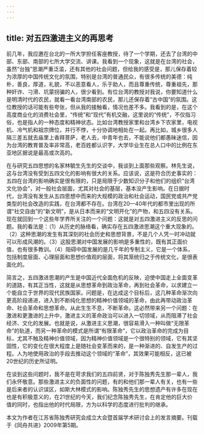 ```yaml
---
---
---
```

title: 对五四激进主义的再思考
---




前几年，我应邀在台北的一所大学担任客座教授，待了一个学期，还去了台湾的中部、东部、南部的七所大学交流、讲课。我看到一个现象，这就是在台湾的社会，虽然“台独”思潮严重泛滥，还有其他的社会问题，但给我的感受是，那儿保存着较为浓厚的中国传统文化的氛围，特别是台湾的普通民众，有很多传统的美德：纯朴，善良，厚道，礼貌，不以恶意看人，乐于助人，而且尊重传统，尊重祖先，那种奸诈、刁滑、坑蒙拐骗的人，很少看到。有位台湾的教授对我说，你要知道什么是明清时代的农民，就看一看台湾南部的农民，那儿还保存着“古中国”的氛围。这位教授的话可能有些夸张，但从我的接触看，情况也差不多。我看到的是，在这个高度商业化的消费社会里，“传统”和“现代”有机交融，这里说的“传统”，不仅指习俗，也是指人的一种态度和精神状态。比如台湾教授家里和台湾乡下农家里，电视机、冷气机和祖宗牌位，并行不悖，十分协调地相处在一起。再比如，城乡很多人隔三差五就去庙里上香拜菩萨，老人去，中青年也去，不能说他们都愚昧迷信，因为台湾的教育普及率非常高，老百姓都认识字，大学毕业生在总人口中的比例在东亚地区据说是最高或次高的。

在与研究五四思想的名家林毓生先生的交谈中，我谈到上面那些观察。林先生说，这与台湾没有受到五四文化的影响有很大的关系。应该说，这是符合历史事实的：五四在台湾的影响确实是很有限的，只是局限于少数知识分子和他们的组织“台湾文化协会”，对一般社会层面，尤其对社会的基层，基本没产生影响。在日据时代，台湾没有发生从五四思想中而来的大规模的政治和社会运动，国民党或共产党类型的社会改造的实践，在台湾都不存在。台湾在20—40年代的都市里出现的所谓“社交自由”的“新文明”，是从日本而来的“文明开化”的产物，和五四没有关系。现在就回到一个这些年学界所关注的一个问题：这就是对五四激进主义的反思的问题。我的看法是：（1）从历史的脉络看，确实存在五四激进思潮这个重大现象的。（2）这种思潮的发生有其深刻的社会历史和思想背景，不是几个人凭一时冲动就可以形成风潮的。（3）这股思潮对中国发展的影响是多重性的，既有其正面价值，也有很多教训。（4）阻碍中国发展的是几千年的专制主义，它是一个体系，包括制度层面、心理层面和思想价值观的层面，将其笼统归之于传统文化，是很表面化的。

简言之，五四激进思潮的产生是中国近代全面危机的反映，迫使中国走上全面变革的道路，有其正当性，这就是从思想革命到政治革命，再到社会革命，以求建立一个能自立于世界的现代民族国家。问题是，在达成这个目标后，这几种革命渐次向更高阶段递进，进入到不断纯化思想的精神价值领域的革命，由此再带动政治革命、社会革命和思想革命。从此生生不息，不断革命。这必然带来另一个问题：在激进和更激进的上升中，激进主义的革命政治可以进入一切领域，从而阻滞了社会经济、文化的发展。也就是说，从激进主义思潮，很容易滑入一种叫做“无限革命”的轨道，而另一种革命的模式是所谓“有限革命”，它以政治革命的完成为目标，尤其不触及精神价值领域，因为精神价值领域是一个很特别的领域，它有其坚固性，它的变化在很大程度上是随社会变革而来的，是一种渐进的、自发生产的过程。人为地使用政治的手段去推动这个领域的“革命”，其效果可能相反，这已被20世纪的历史所证明。

在谈到这些问题时，我不是在苛求我们的五四前贤，对于陈独秀先生那一辈人，我们永怀敬意。那些激进主义的负面性的问题，有的和他们那一辈人有关，也有一些是后来者的认识误区，如斯大林模式的影响。陈独秀先生的思想遗产有许多在现在也是有积极意义的，在21世纪的今天，我们纪念陈独秀先生，在肯定他的巨大价值的同时，也指出他的时代局限，方为以科学的态度进行批判的继承。



本文为作者在江苏省陈独秀研究会成立大会暨首届学术研讨会上的发言摘要。刊载于《同舟共进》2009年第5期。